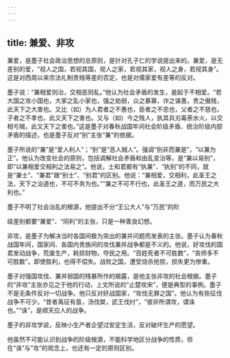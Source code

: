 ```yaml
---
---
---
```

title: 兼爱、非攻
---



兼爱，是墨子社会政治思想的总原则，是针对孔子仁的学说提出来的。兼爱，是无差别的爱，“视人之国，若视其国，视人之家，若视其家，视人之身，若视其身”。这是对西周以来宗法礼制贵贱等差的否定，也是对儒家爱有差等的反对。

墨子说：“兼相爱则治，交相恶则乱。”他认为社会矛盾的发生，是起于不相爱。“若大国之攻小国也，大家之乱小家也，强之劫弱，众之暴寡，诈之谋愚，贵之傲贱，此天下之大害也。又比（如）为人君者之不惠也，臣者之不忠也，父者之不慈也，子者之不孝也，此又天下之害也。又与（如）今之贱人，执其兵刃毒荼水火，以交相亏贼，此又天下之害也。”这是墨子对春秋战国年间社会阶级矛盾、统治阶级内部矛盾的描述，也是墨子反对“别”主张“兼”的依据。

墨子所说的“兼”是“爱人利人”；“别”是“恶人贼人”。强调“别非而兼是”，“以兼为正”。他认为改变社会的原则，包括调解社会矛盾和由乱变治等，是“兼以易别”，即“以兼相爱交相利之法易之”。他说，士和君都有“执兼”、“执别”的不同，就是“兼士”、“兼君”跟“别士”、“别君”的区别。他说：“兼相爱，交相利，此圣王之法，天下之治道也，不可不务为也。”“兼之不可不行也，此圣王之道，而万民之大利也。”

墨子不明了社会治乱的根源，他提出不分“王公大人”与“万民”的阶

级差别都要“兼爱”、“同利”的主张，只是一种善良幻想。

非攻，是墨子为解决当时各国间极为突出的兼并问题而发表的主张。墨子认为春秋战国年间，国家间、各国内贵族间的攻伐兼并战争都是不义的。他说，好攻伐的国君发动战争，荒废生产，耗损财物，夺民之用。“百姓死者不可胜数”，“丧师多不可胜数”。即使胜利，也得不偿失。战败之国，遭受烧杀抢掠，损失更为惨重。

墨子对强国攻伐、兼并弱国的残暴所作的揭露，是他主张非攻的社会根据。墨子的“非攻”主张亦见之于他的行动，上文所说的“止楚攻宋”，便是典型的事例。墨子不是无条件反对一切战争。他只反对好战国家，“攻伐无罪之国”。他认为有些征伐战争不可少。“昔者禹征有苗，汤伐桀，武王伐纣”，“彼非所谓攻，谓诛也。”“诛”，是顺天应人的战争。

墨子的非攻学说，反映小生产者企望过安定生活，反对破坏生产的愿望。

他虽然不可能认识到战争的阶级根源，不能科学地区分战争的性质，但在“诛”与“攻”的观念上，也还有一定的原则区别。